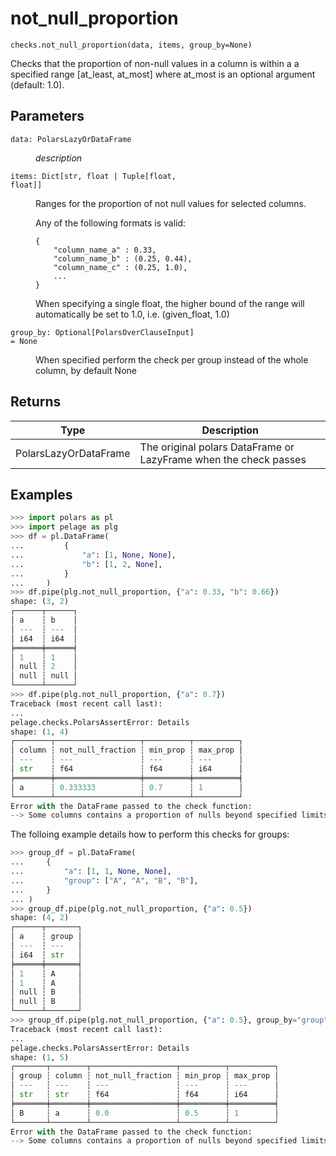 # not_null_proportion { #pelage.checks.not_null_proportion }

`checks.not_null_proportion(data, items, group_by=None)`

Checks that the proportion of non-null values in a column is within a
a specified range [at_least, at_most] where at_most is an optional argument
(default: 1.0).

## Parameters

<code><span class="parameter-name">data</span><span class="parameter-annotation-sep">:</span> <span class="parameter-annotation">PolarsLazyOrDataFrame</span></code>

:   _description_

<code><span class="parameter-name">items</span><span class="parameter-annotation-sep">:</span> <span class="parameter-annotation">Dict\[str, float \| Tuple\[float, float\]\]</span></code>

:   Ranges for the proportion of not null values for selected columns.

    Any of the following formats is valid:
    ```
    {
        "column_name_a" : 0.33,
        "column_name_b" : (0.25, 0.44),
        "column_name_c" : (0.25, 1.0),
        ...
    }
    ```
    When specifying a single float, the higher bound of the range will automatically
    be set to 1.0, i.e. (given_float, 1.0)

<code><span class="parameter-name">group_by</span><span class="parameter-annotation-sep">:</span> <span class="parameter-annotation">Optional\[PolarsOverClauseInput\]</span> <span class="parameter-default-sep">=</span> <span class="parameter-default">None</span></code>

:   When specified perform the check per group instead of the whole column,
    by default None

## Returns

| Type                  | Description                                                      |
|-----------------------|------------------------------------------------------------------|
| PolarsLazyOrDataFrame | The original polars DataFrame or LazyFrame when the check passes |

## Examples

```python
>>> import polars as pl
>>> import pelage as plg
>>> df = pl.DataFrame(
...         {
...             "a": [1, None, None],
...             "b": [1, 2, None],
...         }
...     )
>>> df.pipe(plg.not_null_proportion, {"a": 0.33, "b": 0.66})
shape: (3, 2)
┌──────┬──────┐
│ a    ┆ b    │
│ ---  ┆ ---  │
│ i64  ┆ i64  │
╞══════╪══════╡
│ 1    ┆ 1    │
│ null ┆ 2    │
│ null ┆ null │
└──────┴──────┘
>>> df.pipe(plg.not_null_proportion, {"a": 0.7})
Traceback (most recent call last):
...
pelage.checks.PolarsAssertError: Details
shape: (1, 4)
┌────────┬───────────────────┬──────────┬──────────┐
│ column ┆ not_null_fraction ┆ min_prop ┆ max_prop │
│ ---    ┆ ---               ┆ ---      ┆ ---      │
│ str    ┆ f64               ┆ f64      ┆ i64      │
╞════════╪═══════════════════╪══════════╪══════════╡
│ a      ┆ 0.333333          ┆ 0.7      ┆ 1        │
└────────┴───────────────────┴──────────┴──────────┘
Error with the DataFrame passed to the check function:
--> Some columns contains a proportion of nulls beyond specified limits
```

 The folloing example details how to perform this checks for groups:

```python
>>> group_df = pl.DataFrame(
...     {
...         "a": [1, 1, None, None],
...         "group": ["A", "A", "B", "B"],
...     }
... )
>>> group_df.pipe(plg.not_null_proportion, {"a": 0.5})
shape: (4, 2)
┌──────┬───────┐
│ a    ┆ group │
│ ---  ┆ ---   │
│ i64  ┆ str   │
╞══════╪═══════╡
│ 1    ┆ A     │
│ 1    ┆ A     │
│ null ┆ B     │
│ null ┆ B     │
└──────┴───────┘
>>> group_df.pipe(plg.not_null_proportion, {"a": 0.5}, group_by="group")
Traceback (most recent call last):
...
pelage.checks.PolarsAssertError: Details
shape: (1, 5)
┌───────┬────────┬───────────────────┬──────────┬──────────┐
│ group ┆ column ┆ not_null_fraction ┆ min_prop ┆ max_prop │
│ ---   ┆ ---    ┆ ---               ┆ ---      ┆ ---      │
│ str   ┆ str    ┆ f64               ┆ f64      ┆ i64      │
╞═══════╪════════╪═══════════════════╪══════════╪══════════╡
│ B     ┆ a      ┆ 0.0               ┆ 0.5      ┆ 1        │
└───────┴────────┴───────────────────┴──────────┴──────────┘
Error with the DataFrame passed to the check function:
--> Some columns contains a proportion of nulls beyond specified limits
```